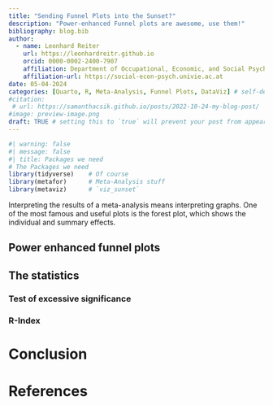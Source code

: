 ```yaml
---
title: "Sending Funnel Plots into the Sunset?"
description: "Power-enhanced Funnel plots are awesome, use them!"
bibliography: blog.bib
author:
  - name: Leonhard Reiter
    url: https://leonhardreitr.github.io
    orcid: 0000-0002-2400-7907
    affiliation: Department of Occupational, Economic, and Social Psychology, Faculty of Psychology, University of Vienna
    affiliation-url: https://social-econ-psych.univie.ac.at
date: 05-04-2024
categories: [Quarto, R, Meta-Analysis, Funnel Plots, DataViz] # self-defined categories
#citation: 
 # url: https://samanthacsik.github.io/posts/2022-10-24-my-blog-post/ 
#image: preview-image.png
draft: TRUE # setting this to `true` will prevent your post from appearing on your listing page until you're ready!
---
```


```r
#| warning: false
#| message: false
#| title: Packages we need
# The Packages we need
library(tidyverse)    # Of course
library(metafor)      # Meta-Analysis stuff
library(metaviz)      # `viz_sunset`
```

Interpreting the results of a meta-analysis means interpreting graphs. One of the
most famous and useful plots is the forest plot, which shows the individual and summary effects.


## Power enhanced funnel plots

## The statistics

### Test of excessive significance

### R-Index

# Conclusion 

# References